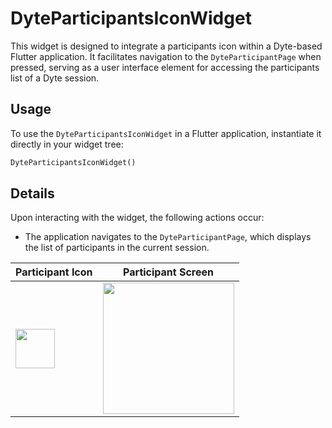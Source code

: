 # DyteParticipantsIconWidget

This widget is designed to integrate a participants icon within a Dyte-based Flutter application. It facilitates navigation to the `DyteParticipantPage` when pressed, serving as a user interface element for accessing the participants list of a Dyte session.

## Usage

To use the `DyteParticipantsIconWidget` in a Flutter application, instantiate it directly in your widget tree:

```dart
DyteParticipantsIconWidget()
```

## Details

Upon interacting with the widget, the following actions occur:

- The application navigates to the `DyteParticipantPage`, which displays the list of participants in the current session.


| Participant Icon | Participant Screen |
| --- | --- |
| <img src="/static/mobile/flutter/participant-icon-widget.png" width="63px"/> | <img src="/static/mobile/flutter/participant-screen.png" width="210"/> |

